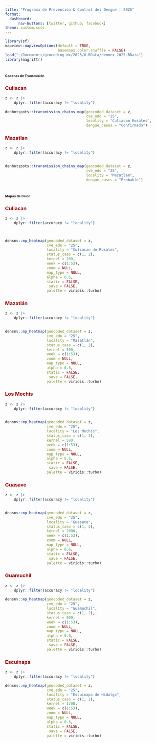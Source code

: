 ```yaml
---
title: "Programa de Prevención & Control del Dengue | 2025"
format: 
  dashboard:
      nav-buttons: [twitter, github, facebook]
theme: custom.scss
---
```


```r
library(sf)
mapview::mapviewOptions(default = TRUE,
                        basemaps.color.shuffle = FALSE)
load("~/Documents/geocoding_mx/2025/8.RData/denmex_2025.RData")
library(magrittr)
```



# [**Cadenas de Transmisión**]{style="font-size:8pt"}

::: panel-tabset

### [**Culiacan**]{style="color:#990000"}

```r
z <- z |>
    dplyr::filter(accuracy != "locality")
    
denhotspots::transmission_chains_map(geocoded_dataset = z,
                                     cve_edo = "25",
                                     locality = "Culiacan Rosales",
                                     dengue_cases = "Confirmado")
```


### [**Mazatlan**]{style="color:#990000"}

```r
z <- z |>
    dplyr::filter(accuracy != "locality")
    

denhotspots::transmission_chains_map(geocoded_dataset = z,
                                     cve_edo = "25",
                                     locality = "Mazatlan",
                                     dengue_cases = "Probable")
```


:::


# [**Mapas de Calor**]{style="font-size:8pt"}

::: panel-tabset

### [**Culiacan**]{style="color:#990000"}

```r

z <- z |>
    dplyr::filter(accuracy != "locality")
    


densnv::mp_heatmap(geocoded_dataset = z,
                   cve_edo = "25",
                   locality = "Culiacan de Rosales",
                   status_caso = c(1, 2),
                   kernel = 200,
                   week = c(1:53),
                   zoom = NULL,
                   map_type = NULL,
                   alpha = 0.6,
                   static = FALSE,
                    save = FALSE,
                   palette = viridis::turbo)
```



### [**Mazatlán**]{style="color:#990000"}

```r

z <- z |>
    dplyr::filter(accuracy != "locality")
    

densnv::mp_heatmap(geocoded_dataset = z,
                   cve_edo = "25",
                   locality = "Mazatlán",
                   status_caso = c(1, 2),
                   kernel = 500,
                   week = c(1:53),
                   zoom = NULL,
                   map_type = NULL,
                   alpha = 0.6,
                   static = FALSE,
                    save = FALSE,
                   palette = viridis::turbo)
```

### [**Los Mochis**]{style="color:#990000"}

```r

z <- z |>
    dplyr::filter(accuracy != "locality")
    

densnv::mp_heatmap(geocoded_dataset = z,
                   cve_edo = "25",
                   locality = "Los Mochis",
                   status_caso = c(1, 2),
                   kernel = 500,
                   week = c(1:53),
                   zoom = NULL,
                   map_type = NULL,
                   alpha = 0.6,
                   static = FALSE,
                    save = FALSE,
                   palette = viridis::turbo)
```


### [**Guasave**]{style="color:#990000"}

```r

z <- z |>
    dplyr::filter(accuracy != "locality")
    

densnv::mp_heatmap(geocoded_dataset = z,
                   cve_edo = "25",
                   locality = "Guasave",
                   status_caso = c(1, 2),
                   kernel = 2000,
                   week = c(1:53),
                   zoom = NULL,
                   map_type = NULL,
                   alpha = 0.6,
                   static = FALSE,
                    save = FALSE,
                   palette = viridis::turbo)
```


### [**Guamuchil**]{style="color:#990000"}

```r
z <- z |>
    dplyr::filter(accuracy != "locality")
  
densnv::mp_heatmap(geocoded_dataset = z,
                   cve_edo = "25",
                   locality = "Guamuchil",
                   status_caso = c(1, 2),
                   kernel = 000,
                   week = c(1:53),
                   zoom = NULL,
                   map_type = NULL,
                   alpha = 0.6,
                   static = FALSE,
                    save = FALSE,
                   palette = viridis::turbo)
```


### [**Escuinapa**]{style="color:#990000"}

```r
z <- z |>
    dplyr::filter(accuracy != "locality")

densnv::mp_heatmap(geocoded_dataset = z,
                   cve_edo = "25",
                   locality = "Escuinapa de Hidalgo",
                   status_caso = c(1, 2),
                   kernel = 1700,
                   week = c(1:53),
                   zoom = NULL,
                   map_type = NULL,
                   alpha = 0.6,
                   static = FALSE,
                    save = FALSE,
                   palette = viridis::turbo)
```



:::

